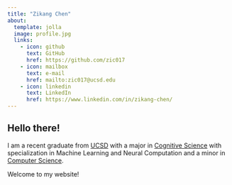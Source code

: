 ```yaml
---
title: "Zikang Chen"
about:
  template: jolla
  image: profile.jpg
  links:
    - icon: github
      text: GitHub
      href: https://github.com/zic017
    - icon: mailbox
      text: e-mail
      href: mailto:zic017@ucsd.edu
    - icon: linkedin
      text: LinkedIn
      href: https://www.linkedin.com/in/zikang-chen/
---
```


## Hello there!

I am a recent graduate from [UCSD](https://ucsd.edu) with a major in [Cognitive Science](https://cogsci.ucsd.edu) with specialization in Machine Learning and Neural Computation and a minor in [Computer Science](https://cse.ucsd.edu/).

Welcome to my website!

